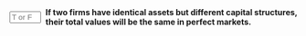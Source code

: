 ::: {.question-block}

<form onsubmit="event.preventDefault(); checkAnswerBox('module7_tf_q96','T')" style="display: flex; align-items: center; gap: 8px;">
  <input type="text" id="module7_tf_q96" name="module7_tf_q96" maxlength="1" placeholder="T or F" style="width: 55px;" data-correct-answer="T" /> 
  <label for="module7_tf_q96"><strong>If two firms have identical assets but different capital structures, their total values will be the same in perfect markets.</strong></label>
</form>

<div id="feedback-module7_tf_q96" class="feedback" data-status="" style="display:none;">
This is TRUE. MM I implies that financing does not change total firm value.
</div>

:::